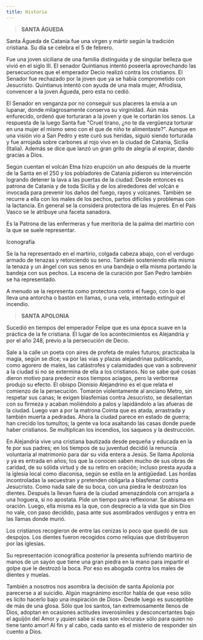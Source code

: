 ```yaml
---
title: Historia
---
```


> **SANTA ÁGUEDA**

Santa Águeda de Catania fue una virgen y mártir según la tradición cristiana. Su día se celebra el 5 de febrero.

Fue una joven siciliana de una familia distinguida y de singular belleza que vivió en el siglo III. El senador Quintianus intentó poseerla aprovechando las persecuciones que el emperador Decio realizó contra los cristianos. El Senador fue rechazado por la joven que ya se había comprometido con Jesucristo. Quintianus intentó con ayuda de una mala mujer, Afrodisia, convencer a la joven Águeda, pero esta no cedió.

El Senador en venganza por no conseguir sus placeres la envía a un lupanar, donde milagrosamente conserva su virginidad. Aún más enfurecido, ordenó que torturaran a la joven y que le cortarán los senos. La respuesta de la luego Santa fue "Cruel tirano, ¿no te da vergüenza torturar en una mujer el mismo seno con el que de niño te alimentaste?". Aunque en una visión vio a San Pedro y este curó sus heridas, siguió siendo torturada y fue arrojada sobre carbones al rojo vivo en la ciudad de Catania, Sicilia (Italia). Además se dice que lanzó un gran grito de alegría al expirar, dando gracias a Dios.

Según cuentan el volcán Etna hizo erupción un año después de la muerte de la Santa en el 250 y los pobladores de Catania pidieron su intervención logrando detener la lava a las puertas de la ciudad. Desde entonces es patrona de Catania y de toda Sicilia y de los alrededores del volcán e invocada para prevenir los daños del fuego, rayos y volcanes. También se recurre a ella con los males de los pechos, partos difíciles y problemas con la lactancia. En general se la considera protectora de las mujeres. En el País Vasco se le atribuye una faceta sanadora.

Es la Patrona de las enfermeras y fue meritoria de la palma del martirio con la que se suele representar.

Iconografía

Se la ha representado en el martirio, colgada cabeza abajo, con el verdugo armado de tenazas y retorciendo su seno. También sosteniendo ella misma la tenaza y un ángel con sus senos en una bandeja o ella misma portando la bandeja con sus pechos. La escena de la curación por San Pedro también se ha representado.

A menudo se la representa como protectora contra el fuego, con lo que lleva una antorcha o bastón en llamas, o una vela, intentado extinguir el incendio.

> **SANTA APOLONIA**

Sucedió en tiempos del emperador Felipe que es una época suave en la práctica de la fe cristiana. El lugar de los acontecimientos es Alejandría y por el año 248, previo a la persecución de Decio.

Sale a la calle un poeta con aires de profeta de males futuros; practicaba la magia, según se dice; va por las vías y plazas alejandrinas publicando, como agorero de males, las catástrofes y calamidades que van a sobrevenir a la ciudad si no se extermina de ella a los cristianos. No se sabe qué cosas dieron motivo para predecir esos tiempos aciagos, pero la verborrea produjo su efecto. El obispo Dionisio Alejandrino es el que relata el comienzo de la persecución. Tomaron violentamente al anciano Metro, sin respetar sus canas; le exigen blasfemias contra Jesucristo, se desalientan con su firmeza y acaban moliéndolo a palos y lapidándolo a las afueras de la ciudad. Luego van a por la matrona Cointa que es atada, arrastrada y también muerta a pedradas. Ahora la ciudad parece en estado de guerra; han crecido los tumultos; la gente va loca asaltando las casas donde puede haber cristianos. Se multiplican los incendios, los saqueos y la destrucción.

En Alejandría vive una cristiana bautizada desde pequeña y educada en la fe por sus padres; en los tiempos de su juventud decidió la renuncia voluntaria al matrimonio para dar su vida entera a Jesús. Se llama Apolonia y ya es entrada en años; los que la conocen saben mucho de sus obras de caridad, de su sólida virtud y de su retiro en oración; incluso presta ayuda a la iglesia local como diaconisa, según se estila en la antigüedad. Las hordas incontroladas la secuestran y pretenden obligarla a blasfemar contra Jesucristo. Como nada sale de su boca, con una piedra le destrozan los dientes. Después la llevan fuera de la ciudad amenazándola con arrojarla a una hoguera, si no apostata. Pide un tiempo para reflexionar. Se abisma en oración. Luego, ella misma es la que, con desprecio a la vida que sin Dios no vale, con paso decidido, pasa ante sus asombrados verdugos y entra en las llamas donde murió.

Los cristianos recogieron de entre las cenizas lo poco que quedó de sus despojos. Los dientes fueron recogidos como reliquias que distribuyeron por las iglesias.

Su representación iconográfica posterior la presenta sufriendo martirio de manos de un sayón que tiene una gran piedra en la mano para impartir el golpe que le destrozó la boca. Por eso es abogada contra los males de dientes y muelas.

También a nosotros nos asombra la decisión de santa Apolonia por parecerse a al suicidio. Algún magnánimo escritor habla de que «eso sólo es lícito hacerlo bajo una inspiración de Dios». Desde luego es susceptible de más de una glosa. Sólo que los santos, tan extremosamente llenos de Dios, adoptan en ocasiones actitudes inverosímiles y desconcertantes bajo el aguijón del Amor y ¡quien sabe si esas son «locuras» sólo para quien no tiene tanto amor! Al fin y al cabo, cada santo es el misterio de responder sin cuento a Dios.
